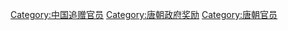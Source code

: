 [[Category:中国追赠官员|Category:中国追赠官员]]
[[Category:唐朝政府奖励|Category:唐朝政府奖励]]
[[Category:唐朝官员|Category:唐朝官员]]